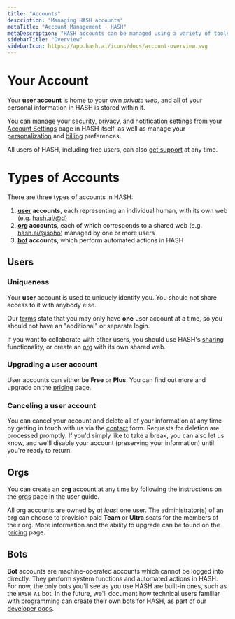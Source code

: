 ```yaml
---
title: "Accounts"
description: "Managing HASH accounts"
metaTitle: "Account Management - HASH"
metaDescription: "HASH accounts can be managed using a variety of tools."
sidebarTitle: "Overview"
sidebarIcon: https://app.hash.ai/icons/docs/account-overview.svg
---
```


# Your Account

Your **user account** is home to your own _private web_, and all of your personal information in HASH is stored within it.

You can manage your [security](/guide/account/security), [privacy](/guide/account/privacy), and [notification](/guide/account/notifications) settings from your [Account Settings](http://app.hash.ai/settings) page in HASH itself, as well as manage your [personalization](/guide/account/personalization) and [billing](/guide/account/billing) preferences.

All users of HASH, including free users, can also [get support](/guide/account/support) at any time.

# Types of Accounts

There are three types of accounts in HASH:

1. **[user](#users) accounts**, each representing an individual human, with its own web (e.g. [hash.ai/@d](https://app.hash.ai/@d))
1. **[org](#orgs) accounts**, each of which corresponds to a shared web (e.g. [hash.ai/@soho](https://app.hash.ai/@soho)) managed by one or more users
1. **[bot](#bots) accounts**, which perform automated actions in HASH

## Users

### Uniqueness

Your **user** account is used to uniquely identify you. You should not share access to it with anybody else.

Our [terms](/legal/terms) state that you may only have **one** user account at a time, so you should not have an "additional" or separate login.

If you want to collaborate with other users, you should use HASH's [sharing](/guide/sharing) functionality, or create an [org](/guide/orgs) with its own shared web.

### Upgrading a user account

User accounts can either be **Free** or **Plus**. You can find out more and upgrade on the [pricing](/pricing) page.

### Canceling a user account

You can cancel your account and delete all of your information at any time by getting in touch with us via the [contact](/contact) form. Requests for deletion are processed promptly. If you'd simply like to take a break, you can also let us know, and we'll disable your account (preserving your information) until you're ready to return.

## Orgs

You can create an **org** account at any time by following the instructions on the [orgs](/guide/webs/org) page in the user guide.

All org accounts are owned by _at least_ one user. The administrator(s) of an org can choose to provision paid **Team** or **Ultra** seats for the members of their org. More information and the ability to upgrade can be found on the [pricing](/pricing) page.

## Bots

**Bot** accounts are machine-operated accounts which cannot be logged into directly. They perform system functions and automated actions in HASH. For now, the only bots you'll see as you use HASH are built-in ones, such as the `HASH AI` bot. In the future, we'll document how technical users familiar with programming can create their own bots for HASH, as part of our [developer docs](https://hash.dev/docs).
